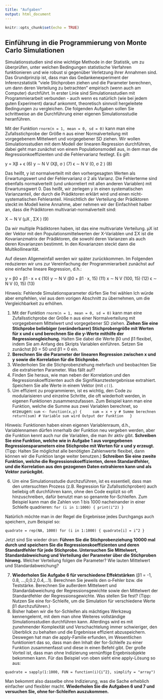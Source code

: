 ```yaml
---
title: "Aufgaben"
output: html_document
---
```


```r
knitr::opts_chunk$set(echo = TRUE)
```

## Einführung in die Programmierung von Monte Carlo Simulationen

Simulationsstudien sind eine wichtige Methode in der Statistik, um zu überprüfen, unter welchen Bedingungen statistische Verfahren funktionieren und wie robust si gegenüber Verletzung ihrer Annahmen sind. Das Grundprinzip ist, dass man das Gedankenexperiment der Inferenzstatistik "viele Stichproben ziehen und die Parameter berechnen, um dann deren Verteilung zu betrachten" empirisch (wenn auch am Computer) durchführt. In erster Linie sind Simulationsstudien mit Programmierarbeit verbunden - auch wenn es natürlich (wie bei jedem guten Experiment) darauf ankommt, theoretisch sinnvoll hergeleitete Bedingungen zu vergleichen. Die folgenden Aufgaben sollen Sie schrittweise an die Durchführung einer eigenen Simulationsstudie heranführen. 

Mit der Funktion `rnorm(n = 1, mean = 0, sd = 0)` kann man eine Zufallsstichprobe der Größe n aus einer Normalverteilung mit vorgegebenem Mittelwert und vorgegebener SD ziehen. Wir wollen Simulationsstudien mit dem Modell der linearen Regression durchführen, dabei geht man zunächst von einem Populationsmodell aus, in dem man die Regressionkoeffizienten und die Fehlervarianz festlegt. Es gilt:

  y = Xβ + ϵ          (6)
  y ∼ N V (Xβ, σ )    (7)
  ϵ ∼ N V (0, σ 2 )   (8)
  
Das heißt, y ist normalverteilt mit den vorhergesagten Werten als Erwartungswert und der Fehlervarianz σ 2 als Varianz. Die Fehlerterme sind ebenfalls normalverteilt (und unkorreliert mit allen anderen Variablen) mit Erwartunsgwert 0. Das heißt, wir zerlegen y in einen systematischen Varianzanteil, der durch die Prädiktoren erklärt wird und einen nicht-systematischen Fehleranteil.
Hinsichtlich der Verteilung der Prädiktoren steckt im Modell keine Annahme, aber nehmen wir der Einfachheit halber an, dass die Prädiktoren multivariat-normalverteilt sind:

  X ∼ N V (µX , ΣX )    (9)
  
Da wir multiple Prädiktoren haben, ist das eine multivariate Verteilung. µX ist der Vektor mit den Populationsmittelwerten der X-Variablen und ΣX ist die Kovarianzmatrix der Prädiktoren, die sowohl deren Varianzen als auch deren Kovarianzen bestimmt. In den Kovarianzen steckt dann die Multikollinearität.

Auf diesen Allgemeinfall werden wir später zurückkommen. Im Folgenden reduzieren wir uns zur Vereinfachung der Programmierarbeit zunächst auf eine einfache lineare Regression, d.h.:

  y = β0 + β1 · x + ϵ         (10)
  y ∼ N V (β0 + β1 · x, 15)   (11)
  x ∼ N V (100, 15)           (12)
  ϵ ∼ N V (0, 15)               (13)
  
Hinweis: Fehlende Simulationsparameter dürfen Sie frei wählen Ich würde aber empfehlen, viel aus dem vorigen Abschnitt zu übernehmen, um die Vergleichbarkeit zu erhöhen.

  1. Mit der Funktion `rnorm(n = 1, mean = 0, sd = 0)` kann man eine Zufallsstichprobe der Größe n aus einer Normalverteilung mit vorgegebenem Mittelwert und vorgegebener SD ziehen. **Ziehen Sie eine Stichprobe beliebiger (veränderbarer) Stichprobengröße mit Werten für x und ϵ und berechnen Sie die y-Werte mithilfe der Regressionsgleichung.** Halten Sie dabei die Werte β0 und β1 flexibel, indem Sie am Anfang des Skripts Variablen einführen. Setzen Sie zunächst β0 = 50 und β1 = 0 ein.
  2. **Berechnen Sie die Parameter der linearen Regression zwischen x und y sowie die Korrelation für die Stichprobe.**
  3. Wiederholen Sie die Stichprobenziehung mehrfach und beobachten Sie die extrahierten Parameter. Was fällt auf?
  4. Finden Sie heraus, wie man neben der Korrelation und den Regressionskoeffizienten auch die Signifikanztestergebnisse extrahiert. Speichern Sie alle Werte in einem Vektor (mit `c()`).
  5. Um effizient zu programmieren, ist es wichtig, den Code zu modularisieren und einzelne Schritte, die oft wiederholt werden, in eigenen Funktionen zusammenzufassen. Zum Beispiel kann man eine Funktion, welche die Summe aus zwei Variablen berechnet, so erzeugen:
  `sum <- function(x,y) {
    sum = x + y # Summe berechnen
   return(sum) # Variable sum wird Output der Funktion
  }`
  
Hinweis: Funktionen haben einen eigenen Variablenraum, d.h., Variablennamen dürfen innerhalb der Funktion neu vergeben werden, aber die Funktion kennt auch nur die Variablen, die man ihr aktiv gibt. **Schreiben Sie eine Funktion, welche wie in Aufgabe 1 aus vorgegebenen Regressionsparametern eine Stichprobe mit Werten für x und y erzeugt.** (Tipp: Halten Sie möglichst alle benötigten Zahlenwerte flexibel, dann können wir die Funktion lange weiter benutzen.) **Schreiben Sie  eine zweite Funktion, welche die Regressionskoeffizienten, deren Standardfehler, und die Korrelation aus den gezogenen Daten extrahieren kann und als Vektor zurückgibt.**

  6. Um eine Simulationsstudie durchzuführen, ist es essentiell, dass man den untersuchten Prozess (z.B. Regression für Zufallsstichproben) auch beliebig oft durchführen kann, ohne den Code explizit so oft hinzuschreiben, dafür benutzt man so genannte for-Schleifen. Zum Beispiel kann man die Zahlen von 1 bis 1000 nacheinander in einer Schleife quadrieren:
`for (i in 1:1000) {
print(i^2)
}`

Natürlich möchte man in der Regel die Ergebnisse jedes Durchgangs auch speichern, zum Beispiel so:

`quadrate = rep(NA, 1000)
for (i in 1:1000) {
quadrate[i] = i^2
}`

Jetzt sind Sie wieder dran: **Führen Sie die Stichprobenziehung 10000 mal durch und speichern Sie die Regressionskoeffizienten und deren Standardfehler für jede Stichprobe. Untersuchen Sie Mittelwert, Standardabweichung und Verteilung der Parameter über die Stichproben hinweg.** Welcher Verteilung folgen die Parameter? Wie lauten Mittelwert und Standardabweichung?

  7. **Wiederholen Sie Aufgabe 6 für verschiedene Effektstärken** (β1 = -1, 0.8, ...,0,0.2,0.4,...1). Berechnen Sie jeweils den α-Fehler bzw. die Teststärke. Berechnen Sie außerdem Mittelwert und Standardabweichung der Regressionsgewichte sowie den Mittelwert der Standardfehler der Regressionsgewichte. Was stellen Sie fest? (Tipp: Nutzen Sie eine for-Schleife, um die Simulation für verschiedene Werte β1 durchzuführen.)
  8. Bisher haben wir die for-Schleifen als mächtiges Werkzeug kennengelernt, mit dem man ohne Weiteres vollständige Simulationsstudien durchführen kann. Allerdings wird es mit zunehmender Komplexität und Verschachtelung immer schwieriger, den Überblick zu behalten und die Ergebnisse effizient abzuspeichern. Deswegen hat man die apply-Familie erfunden, im Wesentlichen funktioniert das so, dass man den Inhalt der for-Schleife zu einer Funktion zusammenfasst und diese in einen Befehl gibt. Der große Vorteil ist, dass man ohne Indizierung vernünftige Ergebnisobjekte bekommen kann. Für das Beispiel von oben sieht eine apply-Lösung so aus:
  
`quadrate = sapply(1:1000, FUN = function(i){i^2},
simplify = "array")`

Man bekommt also dasselbe ohne Indizierung, was die Sache erheblich einfacher und  flexibler macht. **Wiederholen Sie die Aufgaben 6 und 7 und versuchen Sie, ohne for-Schleifen auszukommen.**
